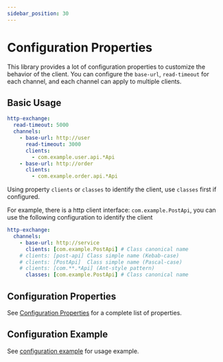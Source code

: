 ```yaml
---
sidebar_position: 30
---
```


# Configuration Properties

This library provides a lot of configuration properties to customize the behavior of the client.
You can configure the `base-url`, `read-timeout` for each channel, and each channel can apply to multiple clients.

## Basic Usage

```yaml title="application.yaml"
http-exchange:
  read-timeout: 5000
  channels:
    - base-url: http://user
      read-timeout: 3000
      clients:
        - com.example.user.api.*Api
    - base-url: http://order
      clients:
        - com.example.order.api.*Api
```

Using property `clients` or `classes` to identify the client, use `classes` first if configured.

For example, there is a http client interface: `com.example.PostApi`, you can use the following configuration to identify the client

```yaml title="application.yaml"
http-exchange:
  channels:
    - base-url: http://service
      clients: [com.example.PostApi] # Class canonical name
    # clients: [post-api] Class simple name (Kebab-case)
    # clients: [PostApi]  Class simple name (Pascal-case)
    # clients: [com.**.*Api] (Ant-style pattern)
      classes: [com.example.PostApi] # Class canonical name
```

## Configuration Properties

See [Configuration Properties](https://github.com/DanielLiu1123/httpexchange-spring-boot-starter/blob/main/httpexchange-spring-boot-autoconfigure/src/main/java/io/github/danielliu1123/httpexchange/HttpExchangeProperties.java) for a complete list of properties.

## Configuration Example

See [configuration example](https://github.com/DanielLiu1123/httpexchange-spring-boot-starter/blob/main/httpexchange-spring-boot-autoconfigure/src/main/resources/application-http-exchange-statrer-example.yml) for usage example.
